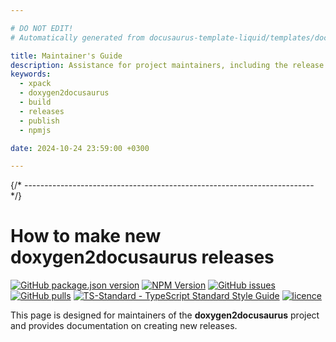 ```yaml
---

# DO NOT EDIT!
# Automatically generated from docusaurus-template-liquid/templates/docusaurus.

title: Maintainer's Guide
description: Assistance for project maintainers, including the release schedule, versioning scheme, and instructions on how to build, test, and publish.
keywords:
  - xpack
  - doxygen2docusaurus
  - build
  - releases
  - publish
  - npmjs

date: 2024-10-24 23:59:00 +0300

---
```



{/* ------------------------------------------------------------------------ */}

# How to make new doxygen2docusaurus releases

[![GitHub package.json version](https://img.shields.io/github/package-json/v/xpack/doxygen2docusaurus-cli-ts?color=blue)](https://github.com/xpack/doxygen2docusaurus-cli-ts/blob/master/package.json)
[![NPM Version](https://img.shields.io/npm/v/%40xpack%2Fdoxygen2docusaurus?color=blue)](https://www.npmjs.com/package/@xpack/doxygen2docusaurus/)
[![GitHub issues](https://img.shields.io/github/issues/xpack/doxygen2docusaurus-cli-ts)](https://github.com/xpack/doxygen2docusaurus-cli-ts/issues)
[![GitHub pulls](https://img.shields.io/github/issues-pr/xpack/doxygen2docusaurus-cli-ts)](https://github.com/xpack/doxygen2docusaurus-cli-ts/pulls)
[![TS-Standard - TypeScript Standard Style Guide](https://badgen.net/badge/code%20style/ts-standard/blue?icon=typescript)](https://github.com/standard/ts-standard/)
[![licence](https://img.shields.io/github/license/xpack/doxygen2docusaurus-cli-ts)](https://github.com/xpack/doxygen2docusaurus-cli-ts/blob/master/LICENSE)

This page is designed for maintainers of the
**doxygen2docusaurus**
project and provides documentation on creating new releases.

<CommonContent />
